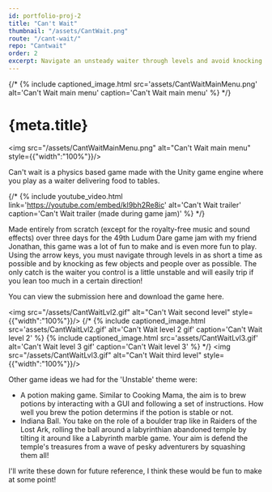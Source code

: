 ```yaml
---
id: portfolio-proj-2
title: "Can't Wait"
thumbnail: "/assets/CantWait.png"
route: "/cant-wait/"
repo: "Cantwait"
order: 2
excerpt: Navigate an unsteady waiter through levels and avoid knocking items over in this physics-based game!
---
```


{/* <!-- main content -->
{% include captioned_image.html src='assets/CantWaitMainMenu.png' alt='Can\'t Wait main menu' caption='Can\'t Wait main menu' %} */}

# {meta.title}

<img src="/assets/CantWaitMainMenu.png" alt="Can't Wait main menu" style={{"width":"100%"}}/>

Can't wait is a physics based game made with the Unity game engine where you play as a waiter delivering food to tables.

{/* {% include youtube_video.html link='https://youtube.com/embed/kl9bh2Re8ic' alt='Can\'t Wait trailer' caption='Can\'t Wait trailer (made during game jam)' %} */}

Made entirely from scratch (except for the royalty-free music and sound effects) over three days for the 49th Ludum Dare game jam with my friend Jonathan, this game was a lot of fun to make and is even more fun to play. Using the arrow keys, you must navigate through levels in as short a time as possible and by knocking as few objects and people over as possible. The only catch is the waiter you control is a little unstable and will easily trip if you lean too much in a certain direction!

You can view the submission <Link to="https://ldjam.com/events/ludum-dare/49/cant-wait">here</Link> and download the game <Link to="https://TMoCo.itch.io/cant-wait">here</Link>.

<img src="/assets/CantWaitLvl2.gif" alt="Can't Wait second level" style={{"width":"100%"}}/>
{/* {% include captioned_image.html src='assets/CantWaitLvl2.gif' alt='Can\'t Wait level 2 gif' caption='Can\'t Wait level 2' %}
{% include captioned_image.html src='assets/CantWaitLvl3.gif' alt='Can\'t Wait level 3 gif' caption='Can\'t Wait level 3' %} */}
<img src="/assets/CantWaitLvl3.gif" alt="Can't Wait third level" style={{"width":"100%"}}/>

Other game ideas we had for the 'Unstable' theme were:
- A potion making game. Similar to Cooking Mama, the aim is to brew potions by interacting with a GUI and following a set of instructions. How well you brew the potion determins if the potion is stable or not.
- Indiana Ball. You take on the role of a boulder trap like in Raiders of the Lost Ark, rolling the ball around a labyrinthian abandoned temple by tilting it around like a <Link to="https://en.wikipedia.org/wiki/Labyrinth_(marble_game)">Labyrinth marble game</Link>. Your aim is defend the temple's treasures from a wave of pesky adventurers by squashing them all!

I'll write these down for future reference, I think these would be fun to make at some point!